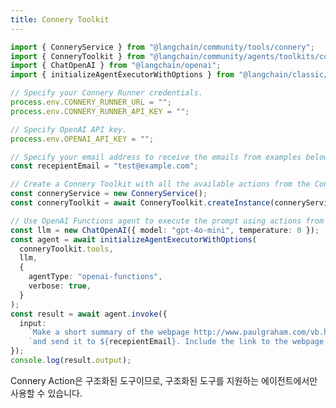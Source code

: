```yaml
---
title: Connery Toolkit
---
```


```typescript
import { ConneryService } from "@langchain/community/tools/connery";
import { ConneryToolkit } from "@langchain/community/agents/toolkits/connery";
import { ChatOpenAI } from "@langchain/openai";
import { initializeAgentExecutorWithOptions } from "@langchain/classic/agents";

// Specify your Connery Runner credentials.
process.env.CONNERY_RUNNER_URL = "";
process.env.CONNERY_RUNNER_API_KEY = "";

// Specify OpenAI API key.
process.env.OPENAI_API_KEY = "";

// Specify your email address to receive the emails from examples below.
const recepientEmail = "test@example.com";

// Create a Connery Toolkit with all the available actions from the Connery Runner.
const conneryService = new ConneryService();
const conneryToolkit = await ConneryToolkit.createInstance(conneryService);

// Use OpenAI Functions agent to execute the prompt using actions from the Connery Toolkit.
const llm = new ChatOpenAI({ model: "gpt-4o-mini", temperature: 0 });
const agent = await initializeAgentExecutorWithOptions(
  conneryToolkit.tools,
  llm,
  {
    agentType: "openai-functions",
    verbose: true,
  }
);
const result = await agent.invoke({
  input:
    `Make a short summary of the webpage http://www.paulgraham.com/vb.html in three sentences ` +
    `and send it to ${recepientEmail}. Include the link to the webpage into the body of the email.`,
});
console.log(result.output);
```

<Info>
Connery Action은 구조화된 도구이므로, 구조화된 도구를 지원하는 에이전트에서만 사용할 수 있습니다.
</Info>